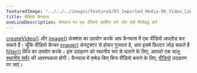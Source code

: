 ---
featuredImage: "../../../images/featured/03_Imported_Media-06_Video_Canvas-thumbnail.png"
title: वीडियो कैनवास
oneLineDescription: कैनवास पर एक वीडियो प्रदर्शित करें और उसे शैलीबद्ध करें
---

<a href='/reference/#/p5/createVideo' target='_blank'>createVideo()</a> और <a href='https://p5js.org/reference/#/p5/image' target="_blank">image()</a> फ़ंक्शंस का उपयोग करके आप कैनवास में एक वीडियो अपलोड कर सकते हैं।
चूँकि वीडियो कैप्चर <a href='https://p5js.org/reference/#/p5/image' target='_blank'>image()</a> कंस्ट्रक्टर से होकर गुजरता है, आप इसमें फ़िल्टर जोड़ सकते हैं <a href='https://p5js.org/reference/#/p5/filter' target='_blank'>filter()</a> विधि का उपयोग करके।
इस उदाहरण को स्थानीय रूप से चलाने के लिए, आपको एक चालू <a href="https://github.com/processing/p5.js/wiki/Local-server">स्थानीय सर्वर</a> की आवश्यकता होगी।
कैनवास में एम्बेड किए बिना वीडियो बनाने के लिए, <a href='https://p5js.org/examples/dom-video.html'>वीडियो</a> उदाहरण पर जाएं।
